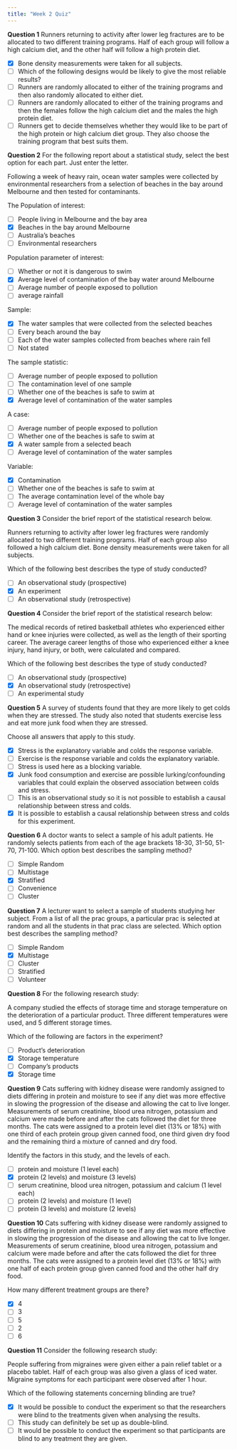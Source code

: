 ```yaml
---
title: "Week 2 Quiz"
---
```


**Question 1**
Runners returning to activity after lower leg fractures are to be allocated to two different training programs.  Half of each group will follow a high calcium diet, and the other half will follow a high protein diet.

- [x] Bone density measurements were taken for all subjects.
- [ ] Which of the following designs would be likely to give the most reliable results?
- [ ] Runners are randomly allocated to either of the training programs and then also randomly allocated to either diet. 
- [ ] Runners are randomly allocated to either of the training programs and then the females follow the high calcium diet and the males the high protein diet.
- [ ] Runners get to decide themselves whether they would like to be part of the high protein or high calcium diet group.  They also choose the training program that best suits them.



**Question 2**
For the following report about a statistical study, select the best option for each part.
Just enter the letter. 

Following a week of heavy rain, ocean water samples were collected by environmental researchers from a selection of beaches in the bay around Melbourne and then tested for contaminants.

The Population of interest:

- [ ] People living in Melbourne and the bay area
- [x] Beaches in the bay around Melbourne
- [ ] Australia's beaches
- [ ] Environmental researchers

Population parameter of interest:

- [ ] Whether or not it is dangerous to swim
- [x] Average level of contamination of the bay water around Melbourne
- [ ] Average number of people exposed to pollution
- [ ] average rainfall

Sample:

- [x] The water samples that were collected from the selected beaches
- [ ] Every beach around the bay
- [ ] Each of the water samples collected from beaches where rain fell
- [ ] Not stated

The sample statistic:

- [ ] Average number of people exposed to pollution
- [ ] The contamination level of one sample
- [ ] Whether one of the beaches is safe to swim at
- [x] Average level of contamination of the water samples

A case:

- [ ] Average number of people exposed to pollution
- [ ] Whether one of the beaches is safe to swim at
- [x] A water sample from a selected beach
- [ ] Average level of contamination of the water samples

Variable:

- [x] Contamination
- [ ] Whether one of the beaches is safe to swim at
- [ ] The average contamination level of the whole bay
- [ ] Average level of contamination of the water samples



**Question 3**
Consider the brief report of the statistical research below.

Runners returning to activity after lower leg fractures were randomly allocated to two different training programs.  Half of each group also followed a high calcium diet.  Bone density measurements were taken for all subjects.

Which of the following best describes the type of study conducted?

- [ ] An observational study (prospective)
- [x] An experiment
- [ ] An observational study (retrospective)



**Question 4**
Consider the brief report of the statistical research below:

The medical records of retired basketball athletes who experienced either hand or knee injuries were collected, as well as the length of their sporting career.  The average career lengths of those who experienced either a knee injury, hand injury, or both, were calculated and compared.

Which of the following best describes the type of study conducted?


- [ ] An observational study (prospective)
- [x] An observational study (retrospective)
- [ ] An experimental study



**Question 5**
A survey of students found that they are more likely to get colds when they are stressed. The study also noted that students exercise less and eat more junk food when they are stressed.

Choose all answers that apply to this study.

- [x] Stress is the explanatory variable and colds the response variable.
- [ ] Exercise is the response variable and colds the explanatory variable.
- [ ] Stress is used here as a blocking variable.
- [x] Junk food consumption and exercise are possible lurking/confounding variables that could explain the observed association between colds and stress.
- [ ] This is an observational study so it is not possible to establish a causal relationship between stress and colds.
- [x] It is possible to establish a causal relationship between stress and colds for this experiment.



**Question 6**
A doctor wants to select a sample of his adult patients. He randomly selects patients from each of the age brackets 18-30, 31-50, 51-70, 71-100.  Which option best describes the sampling method?


- [ ] Simple Random
- [ ] Multistage
- [x] Stratified
- [ ] Convenience
- [ ] Cluster



**Question 7**
A lecturer want to select a sample of students studying her subject. From a list of all the prac groups, a particular prac is selected at random and all the students in that prac class are selected. Which option best describes the sampling method?


- [ ] Simple Random
- [x] Multistage
- [ ] Cluster
- [ ] Stratified
- [ ] Volunteer



**Question 8**
For the following research study:

A company studied the effects of storage time and storage temperature on the deterioration of a particular product.
Three different temperatures were used, and 5 different storage times.

Which of the following are factors in the experiment?

- [ ] Product's deterioration
- [x] Storage temperature
- [ ] Company's products
- [x] Storage time



**Question 9**
Cats suffering with kidney disease were randomly assigned to diets differing in protein and moisture to see if any diet was more effective in slowing the progression of the disease and allowing the cat to live longer. Measurements of serum creatinine, blood urea nitrogen, potassium and calcium were made before and after the cats followed the diet for three months. The cats were assigned to a protein level diet (13% or 18%) with one third of each protein group given canned food, one third given dry food and the remaining third a mixture of canned and dry food.

Identify the factors in this study, and the levels of each.

- [ ] protein and moisture (1 level each)
- [x] protein (2 levels) and moisture (3 levels)
- [ ] serum creatinine, blood urea nitrogen, potassium and calcium (1 level each)
- [ ] protein (2 levels) and moisture (1 level)
- [ ] protein (3 levels) and moisture (2 levels)



**Question 10**
Cats suffering with kidney disease were randomly assigned to diets differing in protein and moisture to see if any diet was more effective in slowing the progression of the disease and allowing the cat to live longer. Measurements of serum creatinine, blood urea nitrogen, potassium and calcium were made before and after the cats followed the diet for three months. The cats were assigned to a protein level diet (13% or 18%) with one half of each protein group given canned food and the other half dry food.

How many different treatment groups are there?

- [x] 4
- [ ] 3
- [ ] 5
- [ ] 2
- [ ] 6



**Question 11**
Consider the following research study:

People suffering from migraines were given either a pain relief tablet or a placebo tablet.  Half of each group was also given a glass of iced water.
Migraine symptoms for each participant were observed after 1 hour.

Which of the following statements concerning blinding are true?

- [x] It would be possible to conduct the experiment so that the researchers were blind to the treatments given when analysing the results.
- [ ] This study can definitely be set up as double-blind.
- [ ] It would be possible to conduct the experiment so that participants are blind to any treatment they are given.
